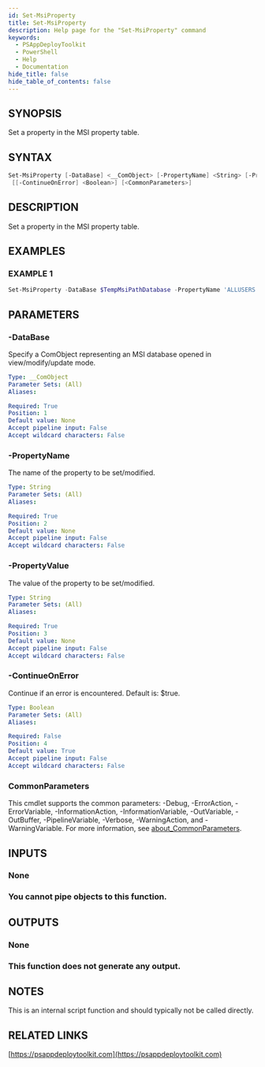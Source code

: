 ```yaml
---
id: Set-MsiProperty
title: Set-MsiProperty
description: Help page for the "Set-MsiProperty" command
keywords:
  - PSAppDeployToolkit
  - PowerShell
  - Help
  - Documentation
hide_title: false
hide_table_of_contents: false
---
```


## SYNOPSIS

Set a property in the MSI property table.

## SYNTAX

```powershell
Set-MsiProperty [-DataBase] <__ComObject> [-PropertyName] <String> [-PropertyValue] <String>
 [[-ContinueOnError] <Boolean>] [<CommonParameters>]
```

## DESCRIPTION

Set a property in the MSI property table.

## EXAMPLES

### EXAMPLE 1

```powershell
Set-MsiProperty -DataBase $TempMsiPathDatabase -PropertyName 'ALLUSERS' -PropertyValue '1'
```

## PARAMETERS

### -DataBase

Specify a ComObject representing an MSI database opened in view/modify/update mode.

```yaml
Type: __ComObject
Parameter Sets: (All)
Aliases:

Required: True
Position: 1
Default value: None
Accept pipeline input: False
Accept wildcard characters: False
```

### -PropertyName

The name of the property to be set/modified.

```yaml
Type: String
Parameter Sets: (All)
Aliases:

Required: True
Position: 2
Default value: None
Accept pipeline input: False
Accept wildcard characters: False
```

### -PropertyValue

The value of the property to be set/modified.

```yaml
Type: String
Parameter Sets: (All)
Aliases:

Required: True
Position: 3
Default value: None
Accept pipeline input: False
Accept wildcard characters: False
```

### -ContinueOnError

Continue if an error is encountered.
Default is: $true.

```yaml
Type: Boolean
Parameter Sets: (All)
Aliases:

Required: False
Position: 4
Default value: True
Accept pipeline input: False
Accept wildcard characters: False
```

### CommonParameters

This cmdlet supports the common parameters: -Debug, -ErrorAction, -ErrorVariable, -InformationAction, -InformationVariable, -OutVariable, -OutBuffer, -PipelineVariable, -Verbose, -WarningAction, and -WarningVariable. For more information, see [about_CommonParameters](http://go.microsoft.com/fwlink/?LinkID=113216).

## INPUTS

### None

### You cannot pipe objects to this function.
## OUTPUTS

### None

### This function does not generate any output.
## NOTES
This is an internal script function and should typically not be called directly.

## RELATED LINKS

[https://psappdeploytoolkit.com](https://psappdeploytoolkit.com)
